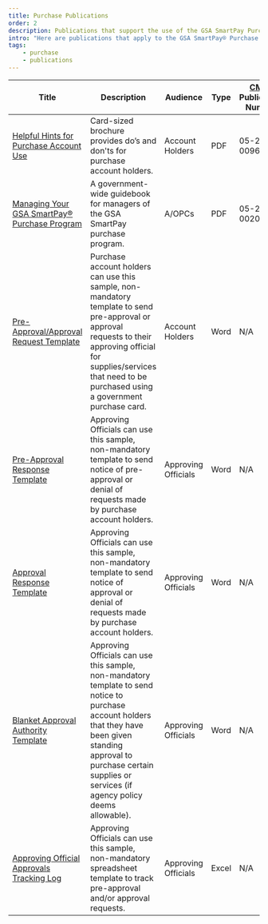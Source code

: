 ```yaml
---
title: Purchase Publications
order: 2
description: Publications that support the use of the GSA SmartPay Purchase account.
intro: "Here are publications that apply to the GSA SmartPay® Purchase business line:"
tags:
    - purchase
    - publications
---
```




Title | Description | Audience | Type | [CMLS](https://www.gsa.gov/about-us/organization/federal-acquisition-service/customer-and-stakeholder-engagement/centralized-mailing-list-service-cmls) Publication Number
-- | -- | -- | -- | --
[Helpful Hints for Purchase Account Use](/files/purchase-account-helpful-hints.pdf) | Card-sized brochure provides do’s and don'ts for purchase account holders. | Account Holders | PDF | 05-21-00960
[Managing Your GSA SmartPay® Purchase Program](/files/managing-gsa-smartpay-purchase.pdf) | A government-wide guidebook for managers of the GSA SmartPay purchase program. | A/OPCs | PDF | 05-20-00209
[Pre-Approval/Approval Request Template](/files/pre-approval-request.docx) | Purchase account holders can use this sample, non-mandatory template to send pre-approval or approval requests to their approving official for supplies/services that need to be purchased using a government purchase card. | Account Holders | Word | N/A
[Pre-Approval Response Template](/files/pre-approval-response.docx) | Approving Officials can use this sample, non-mandatory template to send notice of pre-approval or denial of requests made by purchase account holders. | Approving Officials | Word | N/A
[Approval Response Template](/files/approval-response.docx) | Approving Officials can use this sample, non-mandatory template to send notice of approval or denial of requests made by purchase account holders. | Approving Officials | Word | N/A
[Blanket Approval Authority Template](/files/blanket-approval-authority.docx) | Approving Officials can use this sample, non-mandatory template to send notice to purchase account holders that they have been given standing approval to purchase certain supplies or services (if agency policy deems allowable). | Approving Officials | Word | N/A
[Approving Official Approvals Tracking Log](/files/ao-approval-tracking-log.xlsx) | Approving Officials can use this sample, non-mandatory spreadsheet template to track pre-approval and/or approval requests. | Approving Officials | Excel | N/A
